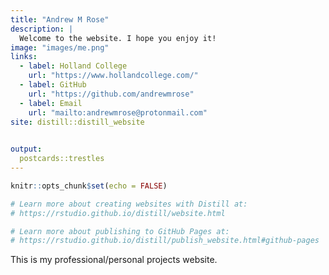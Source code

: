 ```yaml
---
title: "Andrew M Rose"
description: |
  Welcome to the website. I hope you enjoy it!
image: "images/me.png"
links:
  - label: Holland College
    url: "https://www.hollandcollege.com/"
  - label: GitHub
    url: "https://github.com/andrewmrose"
  - label: Email
    url: "mailto:andrewmrose@protonmail.com"
site: distill::distill_website

  
output:
  postcards::trestles
---
```


```r
knitr::opts_chunk$set(echo = FALSE)

# Learn more about creating websites with Distill at:
# https://rstudio.github.io/distill/website.html

# Learn more about publishing to GitHub Pages at:
# https://rstudio.github.io/distill/publish_website.html#github-pages

```



This is my professional/personal projects website.